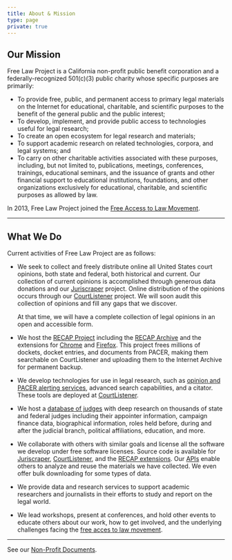 ```yaml
---
title: About & Mission
type: page
private: true
---
```


## Our Mission

Free Law Project is a California non-profit public benefit corporation
and a federally-recognized 501(c)(3) public charity whose specific
purposes are primarily:

-   To provide free, public, and permanent access to primary legal
    materials on the Internet for educational, charitable, and
    scientific purposes to the benefit of the general public and the
    public interest;
-   To develop, implement, and provide public access to technologies
    useful for legal research;
-   To create an open ecosystem for legal research and materials;
-   To support academic research on related technologies, corpora, and
    legal systems; and
-   To carry on other charitable activities associated with these
    purposes, including, but not limited to, publications, meetings,
    conferences, trainings, educational seminars, and the issuance of
    grants and other financial support to educational institutions,
    foundations, and other organizations exclusively for educational,
    charitable, and scientific purposes as allowed by law.

In 2013, Free Law Project joined the [Free Access to Law
Movement](http://falm.info/).

* * * * *

## What We Do

Current activities of Free Law Project are as follows:

 - We seek to collect and freely distribute online all United States court opinions, both state and federal, both historical and current. Our collection of current opinions is accomplished through generous data donations and our [Juriscraper][js] project. Online distribution of the opinions occurs through our [CourtListener][cl] project. We will soon audit this collection of opinions and fill any gaps that we discover.

    At that time, we will have a complete collection of legal opinions in an open and accessible form.

 - We host the [RECAP Project][recap] including the [RECAP Archive][recap-archive] and the extensions for [Chrome][chrome] and [Firefox][ff]. This project frees millions of dockets, docket entries, and documents from PACER, making them searchable on CourtListener and uploading them to the Internet Archive for permanent backup.

 - We develop technologies for use in legal research, such as [opinion and PACER alerting services][alerts], advanced search capabilities, and a citator. These tools are deployed at [CourtListener][cl].

 - We host a [database of judges][judges] with deep research on thousands of state and federal judges including their appointer information, campaign finance data, biographical information, roles held before, during and after the judicial branch, political affiliations, education, and more.

 - We collaborate with others with similar goals and license all the software we develop under free software licenses. Source code is available for [Juriscraper][js-code],  [CourtListener][cl-code], and the [RECAP extensions][recap-code]. Our [APIs][api] enable others to analyze and reuse the materials we have collected. We even offer bulk downloading for some types of data.

 - We provide data and research services to support academic researchers and journalists in their efforts to study and report on the legal world.

 - We lead workshops, present at conferences, and hold other events to educate others about our work, how to get involved, and the underlying challenges facing the [free acces to law movement][fatlm].

* * * * *

See our [Non-Profit Documents][non-profit-docs].


[js]: /projects/juriscraper/
[cl]: https://www.courtlistener.com/
[recap]: /recap/
[recap-archive]: https://www.courtlistener.com/recap/
[alerts]: https://www.courtlistener.com/help/alerts/
[js-code]: https://github.com/freelawproject/juriscraper/
[cl-code]: https://github.com/freelawproject/courtlistener/
[recap-code]: https://github.com/freelawproject/recap-chrome/
[api]: https://www.courtlistener.com/api/
[fatlm]: http://www.fatlm.org/
[non-profit-docs]: /non-profit-documents/
[judges]: /projects/judge-dbe/
[chrome]: https://chrome.google.com/webstore/detail/recap/oiillickanjlaeghobeeknbddaonmjnc
[ff]: https://addons.mozilla.org/en-US/firefox/addon/recap-195534/
